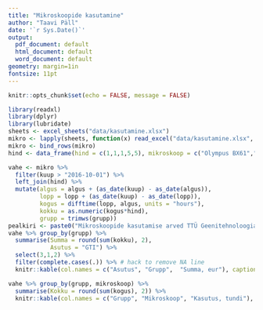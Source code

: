 ```yaml
---
title: "Mikroskoopide kasutamine"
author: "Taavi Päll"
date: '`r Sys.Date()`'
output:
  pdf_document: default
  html_document: default
  word_document: default
geometry: margin=1in
fontsize: 11pt
---
```


```r
knitr::opts_chunk$set(echo = FALSE, message = FALSE)
```

```r
library(readxl)
library(dplyr)
library(lubridate)
sheets <- excel_sheets("data/kasutamine.xlsx")
mikro <- lapply(sheets, function(x) read_excel("data/kasutamine.xlsx", sheet = x))
mikro <- bind_rows(mikro)
hind <- data_frame(hind = c(1,1,1,5,5), mikroskoop = c("Olympus BX61","Zeiss Axiovert","Zeiss Discovery V8","Zeiss LSM DUO","TILL Photonics iMIC"))
```

```r
vahe <- mikro %>% 
  filter(kuup > "2016-10-01") %>% 
  left_join(hind) %>% 
  mutate(algus = algus + (as_date(kuup) - as_date(algus)),
         lopp = lopp + (as_date(kuup) - as_date(lopp)),
         kogus = difftime(lopp, algus, units = "hours"),
         kokku = as.numeric(kogus*hind),
         grupp = trimws(grupp)) 
pealkiri <- paste0("Mikroskoopide kasutamise arved TTÜ Geenitehnoloogia instituudis vahemikus ", paste(as_date(range(vahe$kuup)), collapse = " kuni "), ". Grupp 'GTI' - praktilise valgusmikroskoopia kursus, kogu ruumi broneerimine.")
vahe %>% group_by(grupp) %>%
  summarise(Summa = round(sum(kokku), 2),
            Asutus = "GTI") %>%
  select(3,1,2) %>% 
  filter(complete.cases(.)) %>% # hack to remove NA line 
  knitr::kable(col.names = c("Asutus", "Grupp",  "Summa, eur"), caption = pealkiri)
```





```r
vahe %>% group_by(grupp, mikroskoop) %>%
  summarise(Kokku = round(sum(kogus), 2)) %>% 
  knitr::kable(col.names = c("Grupp", "Mikroskoop", "Kasutus, tundi"), caption = paste("Mikroskoopide kasutamine tundides töögruppide poolt.  Ajavahemik", paste(as_date(range(vahe$kuup)), collapse = " kuni "), ". Grupp 'GTI' - praktilise valgusmikroskoopia kursus, kogu ruumi broneerimine."))
```



